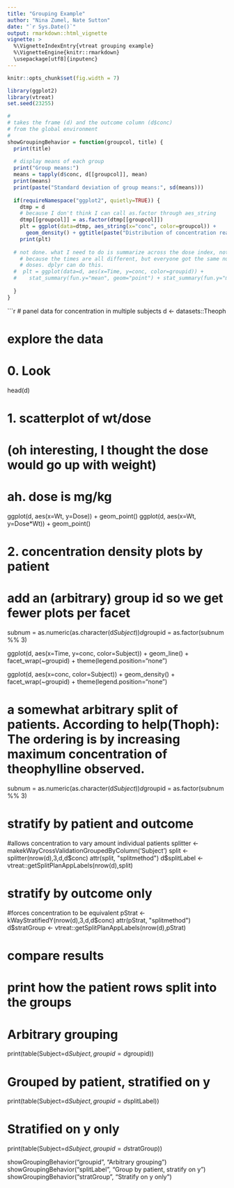 ```yaml
---
title: "Grouping Example"
author: "Nina Zumel, Nate Sutton"
date: "`r Sys.Date()`"
output: rmarkdown::html_vignette
vignette: >
  %\VignetteIndexEntry{vtreat grouping example}
  %\VignetteEngine{knitr::rmarkdown}
  \usepackage[utf8]{inputenc}
---
```


```r
knitr::opts_chunk$set(fig.width = 7)
```

```r
library(ggplot2)
library(vtreat)
set.seed(23255)
```

```r
#
# takes the frame (d) and the outcome column (d$conc)
# from the global environment
#
showGroupingBehavior = function(groupcol, title) {
  print(title)
  
  # display means of each group
  print("Group means:")
  means = tapply(d$conc, d[[groupcol]], mean)
  print(means)
  print(paste("Standard deviation of group means:", sd(means)))
 
  if(requireNamespace("ggplot2", quietly=TRUE)) {
    dtmp = d
    # because I don't think I can call as.factor through aes_string
    dtmp[[groupcol]] = as.factor(dtmp[[groupcol]])
    plt = ggplot(data=dtmp, aes_string(x="conc", color=groupcol)) +
      geom_density() + ggtitle(paste("Distribution of concentration readings:\n", title))
    print(plt)
    
  # not done. what I need to do is summarize across the dose index, not the time,
    # because the times are all different, but everyone got the same number of
    # doses. dplyr can do this.
  #  plt = ggplot(data=d, aes(x=Time, y=conc, color=groupid)) + 
  #    stat_summary(fun.y="mean", geom="point") + stat_summary(fun.y="mean", geom="line")
    
  }
}

```

```r
# panel data for concentration in multiple subjects 
d <- datasets::Theoph

# explore the data

# 0. Look
head(d)

# 1. scatterplot of wt/dose
# (oh interesting, I thought the dose would go up with weight)
# ah. dose is mg/kg
ggplot(d, aes(x=Wt, y=Dose)) + geom_point()
ggplot(d, aes(x=Wt, y=Dose*Wt)) + geom_point()

# 2. concentration density plots by patient
# add an (arbitrary) group id so we get fewer plots per facet
subnum = as.numeric(as.character(d$Subject))
d$groupid = as.factor(subnum %% 3)

ggplot(d, aes(x=Time, y=conc, color=Subject)) + 
  geom_line() + facet_wrap(~groupid) + theme(legend.position="none")

ggplot(d, aes(x=conc, color=Subject)) + geom_density() + 
  facet_wrap(~groupid) + theme(legend.position="none")


# a somewhat arbitrary split of patients. According to help(Thoph):  The ordering is by increasing maximum concentration of theophylline observed.
subnum = as.numeric(as.character(d$Subject))
d$groupid = as.factor(subnum %% 3)

# stratify by patient and outcome
#allows concentration to vary amount individual patients
splitter <- makekWayCrossValidationGroupedByColumn('Subject')
split <- splitter(nrow(d),3,d,d$conc)
attr(split, "splitmethod")
d$splitLabel <- vtreat::getSplitPlanAppLabels(nrow(d),split)


# stratify by outcome only
 #forces concentration to be equivalent
pStrat <- kWayStratifiedY(nrow(d),3,d,d$conc)
attr(pStrat, "splitmethod")
d$stratGroup <- vtreat::getSplitPlanAppLabels(nrow(d),pStrat)


# compare results

# print how the patient rows split into the groups
# Arbitrary grouping
print(table(Subject=d$Subject, groupid=d$groupid))

# Grouped by patient, stratified on y
print(table(Subject=d$Subject, groupid=d$splitLabel))

# Stratified on y only
print(table(Subject=d$Subject, groupid=d$stratGroup))


showGroupingBehavior("groupid", "Arbitrary grouping")
showGroupingBehavior("splitLabel", "Group by patient, stratify on y")
showGroupingBehavior("stratGroup", "Stratify on y only")


